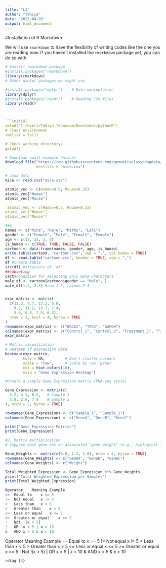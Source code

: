 ---
title: "L3"
author: "Tahiya"
date: "2025-04-26"
output: html_document
---

#Installation of R Markdown

We will use `rmarkdown` to have the flexibility of writing codes like the one you are reading now. If you haven't installed the `rmarkdown` package yet, you can do so with:

```{r install-packages, eval=FALSE}
# Install rmarkdown package
#install.packages("rmarkdown")
library(rmarkdown)
# Other useful packages we might use
```
```{r install-packages, eval=FALSE}
#install.packages("dplyr")    # Data manipulation
library(dplyr)
#install.packages("readr")    # Reading CSV files
library(readr)
```


```{r install-packages, eval=FALSE}
```
```{r}
```


```{r}
```{initial setup}

setwd("C:/Users/Tahiya Tabassum/Downloads/pythonR")
# Clear environment
rm(list = ls())

# Check working directoryz
getwd()
```

```{r}
# Download small example dataset
download.file("https://raw.githubusercontent.com/genomicsclass/dagdata/master/inst/extdata/femaleControlsPopulation.csv",
              destfile = "mice.csv")

# Load data
mice <- read.csv("mice.csv")
```
```{r}
atomic_vec <- c(Human=0.5, Mouse=0.33)
atomic_vec["Human"]
atomic_vec["Mouse"]
```

```{r}
`atomic_vec <- c(Human=0.5, Mouse=0.33)
atomic_vec["Human"]
atomic_vec["Mouse"]
```



```{r}

4+3
names <- c("Mina", "Raju", "Mithu", "Lali")
gender <- c("Female", "Male", "Female", "Female")
age <- c(15, 12, 2, 3)
is_human <- c(TRUE, TRUE, FALSE, FALSE)
cartoon <- data.frame(names, gender, age, is_human)
write.table(cartoon, "cartoon.csv", sep = ",", col.names = TRUE)
df <- read.table("cartoon.csv", header = TRUE, sep = ",")
df #create table
str(df) #structure of `df`
##subseting
cart#condition for selecting only male characters
male_df <- cartoon[cartoon$gender == "Male", ]
male_df[1:2, 2:3] #row 1-2, column 2-3

```
```{r}

```

```{r}
expr_matrix <- matrix(
  c(12.3, 8.7, 15.2, 6.8,
    9.5, 11.2, 13.7, 7.4,
    5.6, 6.8, 7.9, 6.5),
  nrow = 3, ncol = 4, byrow = TRUE
)
rownames(expr_matrix) <- c("BRCA1", "TP53", "GAPDH")
colnames(expr_matrix) <- c("Control_1", "Control_2", "Treatment_1", "Treatment_2")
expr_matrix
```

```{r}
# Matrix visualization
# Heatmap of expression data
heatmap(expr_matrix, 
        Colv = NA,         # Don't cluster columns
        scale = "row",     # Scale by row (gene)
        col = heat.colors(16),
        main = "Gene Expression Heatmap")
```

```{r}
#Create a simple Gene Expression matrix (RNA-seq style)

Gene_Expression <- matrix(c(
  5.2, 3.1, 8.5,   # Sample 1
  6.0, 2.8, 7.9    # Sample 2
), nrow = 2, byrow = TRUE)

rownames(Gene_Expression) <- c("Sample_1", "Sample_2")
colnames(Gene_Expression) <- c("GeneA", "GeneB", "GeneC")

print("Gene Expression Matrix:")
print(Gene_Expression)
```

```{r}
#2. Matrix multiplication
# Suppose each gene has an associated "gene weight" (e.g., biological importance)

Gene_Weights <- matrix(c(0.8, 1.2, 1.0), nrow = 3, byrow = TRUE)
rownames(Gene_Weights) <- c("GeneA", "GeneB", "GeneC")
colnames(Gene_Weights) <- c("Weight")

Total_Weighted_Expression <- Gene_Expression %*% Gene_Weights
print("Total Weighted Expression per Sample:")
print(Total_Weighted_Expression)
```

```{r}
Operator	Meaning	Example
==	Equal to	x == 5
!=	Not equal	x != 5
<	Less than	x < 5
>	Greater than	x > 5
<=	Less or equal	x <= 5
>=	Greater or equal	x >= 5
!	Not	!(x < 5)
|	OR	x < 5 | x > 10
&	AND	x > 5 & x < 10
```
Operator	Meaning	Example
==	Equal to	x == 5
!=	Not equal	x != 5
<	Less than	x < 5
>	Greater than	x > 5
<=	Less or equal	x <= 5
>=	Greater or equal	x >= 5
!	Not	!(x < 5)
|	OR	x < 5 | x > 10
&	AND	x > 5 & x < 10

```{r}
>diag {3}
```

